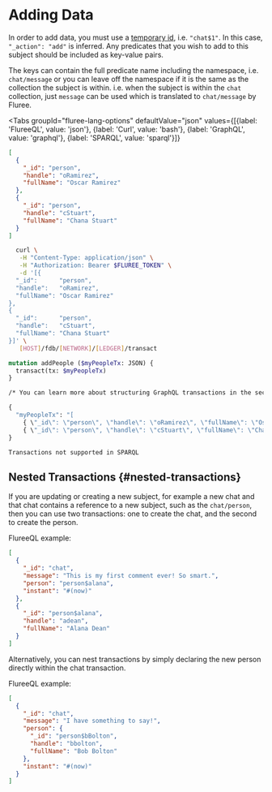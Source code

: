 
# Adding Data

In order to add data, you must use a [temporary id](/overview/transact/basics.md#temporary-ids), i.e. `"chat$1"`. In this case, `"_action": "add"` is inferred. Any predicates that you wish to add to this subject should be included as key-value pairs.

The keys can contain the full predicate name including the namespace, i.e. `chat/message` or you can leave off the namespace if it is the same as the collection the subject is within. i.e. when the subject is within the `chat` collection, just `message` can be used which is translated to `chat/message` by Fluree.

<Tabs
  groupId="fluree-lang-options"
  defaultValue="json"
  values={[{label: 'FlureeQL', value: 'json'},
  {label: 'Curl', value: 'bash'},
  {label: 'GraphQL', value: 'graphql'},
  {label: 'SPARQL', value: 'sparql'}]}
>
<TabItem value="json">

```json
[
  {
    "_id": "person",
    "handle": "oRamirez",
    "fullName": "Oscar Ramirez"
  },
  {
    "_id": "person",
    "handle": "cStuart",
    "fullName": "Chana Stuart"
  }
]
```

</TabItem>

<TabItem value="bash">

```bash
  curl \
   -H "Content-Type: application/json" \
   -H "Authorization: Bearer $FLUREE_TOKEN" \
   -d '[{
  "_id":      "person",
  "handle":   "oRamirez",
  "fullName": "Oscar Ramirez"
},
{
  "_id":      "person",
  "handle":   "cStuart",
  "fullName": "Chana Stuart"
}]' \
   [HOST]/fdb/[NETWORK]/[LEDGER]/transact
```

</TabItem>

<TabItem value="graphql">

```graphql
mutation addPeople ($myPeopleTx: JSON) {
  transact(tx: $myPeopleTx)
}

/* You can learn more about structuring GraphQL transactions in the section, 'GraphQL Transactions'. */

{
  "myPeopleTx": "[
    { \"_id\": \"person\", \"handle\": \"oRamirez\", \"fullName\": \"Oscar Ramirez\" },
    { \"_id\": \"person\", \"handle\": \"cStuart\", \"fullName\": \"Chana Stuart\" }]"
}
```

</TabItem>

<TabItem value="sparql">

```sparql
Transactions not supported in SPARQL
```

</TabItem>

</Tabs>

## Nested Transactions {#nested-transactions}

If you are updating or creating a new subject, for example a new chat and that chat contains a reference to a new subject, such as the `chat/person`, then you can use two transactions: one to create the chat, and the second to create the person.

FlureeQL example:

```json
[
  {
    "_id": "chat",
    "message": "This is my first comment ever! So smart.",
    "person": "person$alana",
    "instant": "#(now)"
  },
  {
    "_id": "person$alana",
    "handle": "adean",
    "fullName": "Alana Dean"
  }
]
```

Alternatively, you can nest transactions by simply declaring the new person directly within the chat transaction.

FlureeQL example:

```json
[
  {
    "_id": "chat",
    "message": "I have something to say!",
    "person": {
      "_id": "person$bBolton",
      "handle": "bbolton",
      "fullName": "Bob Bolton"
    },
    "instant": "#(now)"
  }
]
```
